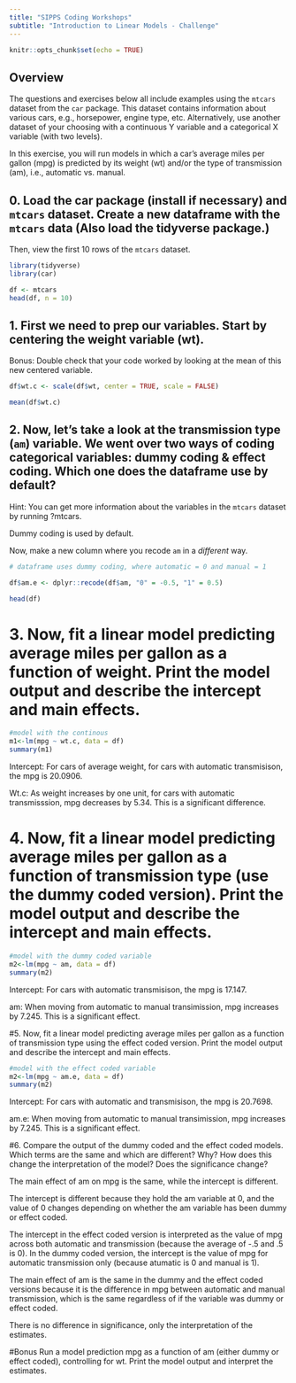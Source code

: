 ```yaml
---
title: "SIPPS Coding Workshops"
subtitle: "Introduction to Linear Models - Challenge"
---
```


```r
knitr::opts_chunk$set(echo = TRUE)
```

## Overview

The questions and exercises below all include examples using the `mtcars` dataset from the `car` package. This dataset contains information about various cars, e.g., horsepower, engine type, etc. Alternatively, use another dataset of your choosing with a continuous Y variable and a categorical X variable (with two levels).

In this exercise, you will run models in which a car's average miles per gallon (mpg) is predicted by its weight (wt) and/or the type of transmission (am), i.e., automatic vs. manual.

## 0. Load the car package (install if necessary) and `mtcars` dataset. Create a new dataframe with the `mtcars` data  (Also load the tidyverse package.)

Then, view the first 10 rows of the `mtcars` dataset.

```r

library(tidyverse)
library(car)

df <- mtcars
head(df, n = 10)

```

## 1. First we need to prep our variables. Start by centering the weight variable (wt).

Bonus: Double check that your code worked by looking at the mean of this new centered variable.

```r

df$wt.c <- scale(df$wt, center = TRUE, scale = FALSE)

mean(df$wt.c)

```

## 2. Now, let's take a look at the transmission type (`am`) variable. We went over two ways of coding categorical variables: dummy coding & effect coding. Which one does the dataframe use by default?

Hint: You can get more information about the variables in the `mtcars` dataset by running ?mtcars.

Dummy coding is used by default.

Now, make a new column where you recode `am` in a *different* way. 

```r

# dataframe uses dummy coding, where automatic = 0 and manual = 1

df$am.e <- dplyr::recode(df$am, "0" = -0.5, "1" = 0.5)

head(df)

```


# 3. Now, fit a linear model predicting average miles per gallon as a function of weight. Print the model output and describe the intercept and main effects. 

```r
#model with the continous
m1<-lm(mpg ~ wt.c, data = df)
summary(m1)

```
Intercept: For cars of average weight, for cars with automatic transmisison, the mpg is 20.0906. 

Wt.c: As weight increases by one unit, for cars with automatic transmisssion, mpg decreases by 5.34. This is a significant difference. 



# 4. Now, fit a linear model predicting average miles per gallon as a function of transmission type (use the dummy coded version). Print the model output and describe the intercept and main effects. 

```r
#model with the dummy coded variable
m2<-lm(mpg ~ am, data = df)
summary(m2)

```

Intercept: For cars with automatic transmisison, the mpg is 17.147. 

am: When moving from automatic to manual transimission, mpg increases by 7.245. This is a significant effect. 


#5. Now, fit a linear model predicting average miles per gallon as a function of transmission type using the effect coded version. Print the model output and describe the intercept and main effects.

```r
#model with the effect coded variable
m2<-lm(mpg ~ am.e, data = df)
summary(m2)

```

Intercept: For cars with automatic and  transmisison, the mpg is 20.7698. 

am.e: When moving from automatic to manual transimission, mpg increases by 7.245. This is a significant effect. 

#6. Compare the output of the dummy coded and the effect coded models. Which terms are the same and which are different? Why? How does this change the interpretation of the model? Does the significance change?

The main effect of am on mpg is the same, while the intercept is different. 

The intercept is different because they hold the am variable at 0, and the value of 0 changes depending on whether the am variable has been dummy or effect coded. 

The intercept in the effect coded version is interpreted as the value of mpg across both automatic and transmission (because the average of -.5 and .5 is 0). In the dummy coded version, the intercept is the value of mpg for automatic transmission only (because atumatic is 0 and manual is 1).

The main effect of am is the same in the dummy and the effect coded versions because it is the difference in mpg between automatic and manual transmission, which is the same regardless of if the variable was dummy or effect coded. 

There is no difference in significance, only the interpretation of the estimates. 

#Bonus
Run a model prediction mpg as a function of am (either dummy or effect coded), controlling for wt. Print the model output and interpret the estimates.
